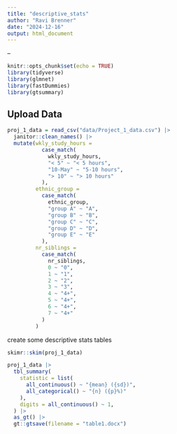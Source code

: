 ```yaml
---
title: "descriptive_stats"
author: "Ravi Brenner"
date: "2024-12-16"
output: html_document
---
```


--

```r
knitr::opts_chunk$set(echo = TRUE)
library(tidyverse)
library(glmnet)
library(fastDummies)
library(gtsummary)
```

## Upload Data

```r

proj_1_data = read_csv("data/Project_1_data.csv") |>
  janitor::clean_names() |>
  mutate(wkly_study_hours = 
           case_match(
             wkly_study_hours,
             "< 5" ~ "< 5 hours",
             "10-May" ~ "5-10 hours",
             "> 10" ~ "> 10 hours"
           ),
         ethnic_group = 
           case_match(
             ethnic_group,
             "group A" ~ "A",
             "group B" ~ "B",
             "group C" ~ "C",
             "group D" ~ "D",
             "group E" ~ "E"
           ),
         nr_siblings = 
           case_match(
             nr_siblings,
             0 ~ "0",
             1 ~ "1",
             2 ~ "2",
             3 ~ "3",
             4 ~ "4+",
             5 ~ "4+",
             6 ~ "4+",
             7 ~ "4+"
           )
         ) 
```

create some descriptive stats tables
```r
skimr::skim(proj_1_data)
```

```r
proj_1_data |>
  tbl_summary(
    statistic = list(
      all_continuous() ~ "{mean} ({sd})",
      all_categorical() ~ "{n} ({p}%)"
    ),
    digits = all_continuous() ~ 1,
  ) |>
  as_gt() |> 
  gt::gtsave(filename = "table1.docx")
```


